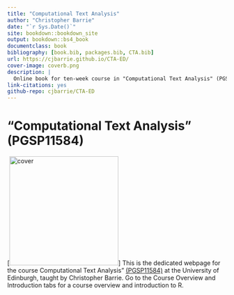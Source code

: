 ```yaml
--- 
title: "Computational Text Analysis"
author: "Christopher Barrie"
date: "`r Sys.Date()`"
site: bookdown::bookdown_site
output: bookdown::bs4_book
documentclass: book
bibliography: [book.bib, packages.bib, CTA.bib]
url: https://cjbarrie.github.io/CTA-ED/
cover-image: coverb.png
description: |
  Online book for ten-week course in "Computational Text Analysis" (PGSP11584)
link-citations: yes
github-repo: cjbarrie/CTA-ED
---
```


# "Computational Text Analysis" (PGSP11584) {.unnumbered}

[![cover](coverb.png){.cover width="250"}] This is the dedicated webpage for the course Computational Text Analysis" [(PGSP11584)](http://www.drps.ed.ac.uk/21-22/dpt/cxpgsp11584.htm) at the University of Edinburgh, taught by Christopher Barrie. Go to the Course Overview and Introduction tabs for a course overview and introduction to R.